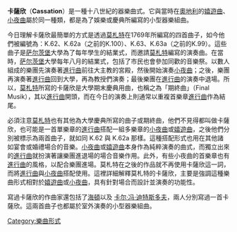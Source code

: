 '''卡薩欣'''（'''Cassation'''）是一種十八世紀的器樂曲式。它與當時在[[奧地利|奧地利]]的[[嬉遊曲|嬉遊曲]]、[[小夜曲|小夜曲]]屬於同一種類，都是為了娛樂或慶典所編寫的小型器樂組曲。

今日理解卡薩欣最簡單的方式是透過[[莫札特|莫札特]]在1769年所編寫的四首曲子，如今他們被編號為：K.62、K.62a（之前的K.100）、K.63、K.63a（之前的K.99）。這些曲子是[[萨尔茨堡|萨尔茨堡]]大學為了每年學生的結業式，而邀請[[莫札特|莫札特]]編寫的演奏曲。在當時，[[萨尔茨堡|萨尔茨堡]]大學每年八月的結業式，包括了市民也會參加同歡的音樂祭。以數人組成的樂團先演奏著[[進行曲|進行曲]]前往大主教的宮殿，然後開始演奏[[小夜曲|小夜曲]]；之後，樂團再演奏著[[進行曲|進行曲]]回到大學，再為教授們演奏；最後樂團在[[進行曲|進行曲]]的演奏中退場。所以，[[莫札特|莫札特]]所寫的卡薩欣是大學期末慶典用曲，也稱之為「期終曲」（Final Musik），其以[[進行曲|進行曲]]開頭，而在今日的演奏上則通常以重複首樂章[[進行曲|進行曲]]作為結尾。

必須注意[[莫札特|莫札特]]也有其他為大學慶典所寫的曲子或期終曲，他們不見得都叫做卡薩欣，也可能是一首單樂章的[[進行曲|進行曲]]搭配一組多樂章的[[小夜曲|小夜曲]]或[[嬉遊曲|嬉遊曲]]，之後他們分別被標示為兩首曲子，就如同 K.62 與 K.62a 那樣。這種搭配形式也用在其他諸如宴會或婚禮場合的音樂。[[小夜曲|小夜曲]]或[[嬉遊曲|嬉遊曲]]本身作為純粹演奏的曲式，而獨立出來的[[進行曲|進行曲]]就扮演著讓樂團進退場的場合音樂作用。此外，有些小夜曲的首樂章也有[[進行曲|進行曲]]的風格，以配合樂團進場。莫札特在之後的作品就不再使用卡薩欣這一詞，而將[[進行曲|進行曲]]與[[小夜曲|小夜曲]]搭配使用。這裡詳細解釋莫札特的卡薩欣，主要是強調這種樂曲形式相對於[[嬉遊曲|嬉遊曲]]或[[小夜曲|小夜曲]]，具有針對場合而設計並演奏的功能性。

寫過卡薩欣的作曲家還包括了[[海頓|海頓]]以及 [[卡尔·冯·迪特斯多夫|卡尔·冯·迪特斯多夫]]，兩人分別寫過一首卡薩欣。這兩首曲子也都屬於室外演奏的小型器樂組曲。


[[Category:樂曲形式|Category:樂曲形式]]